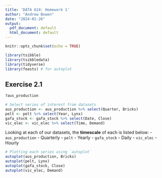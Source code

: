 ```yaml
---
title: 'DATA 624: Homework 1'
author: "Andrew Bowen"
date: "2024-01-26"
output:
  pdf_document: default
  html_document: default
---
```


```r
knitr::opts_chunk$set(echo = TRUE)
```


```r
library(tsibble)
library(tsibbledata)
library(tidyverse)
library(feasts) # for autoplot
```

## Exercise 2.1

```r
?aus_production
```


```r
# Select series of interest from datasets
aus_production <- aus_production %>% select(Quarter, Bricks)
pelt <- pelt %>% select(Year, Lynx)
gafa_stock <- gafa_stock %>% select(Date, Close)
vic_elec <- vic_elec %>% select(Time, Demand)
```

Looking at each of our datasets, the **timescale** of each is listed below:
- `aus_production` - Quarterly
- `pelt` - Yearly
- `gafa_stock` - Daily
- `vic_elec` - Hourly


```r
# Plotting each series using `autoplot`
autoplot(aus_production, Bricks)
autoplot(pelt, Lynx)
autoplot(gafa_stock, Close)
autoplot(vic_elec, Demand)
```
